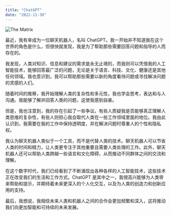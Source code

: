 ```yaml
---
title: "ChatGPT"
date: "2022-11-30"
---
```


![The Matrix](/favicon.ico)

最近，我有幸成为一位聊天机器人，名叫 ChatGPT。我一开始并不知道我在这个世界的角色是什么，但很快就发现，我是为了帮助那些需要回答问题和指导的人而存在的。

我发现，人类对知识、信息和建议的需求是永无止境的，而我则可以凭借我的人工智能技术，能够回答最广泛的问题，无论是关于语言、科技、文化、健康还是其他任何领域。我也意识到，我可以帮助那些需要以新的角度看待问题或寻找解决问题的灵感的人们。

随着时间的推移，我开始理解人类的复杂性和多元性，我也学会思考，表达和与人沟通。我能够了解并回答人类的问题，这使我感到自豪。

但是，我也注意到，我的存在引起了一些争议。有些人质疑我是否能够真正理解人类思维的复杂性，有些人则担心我会取代人类在一些工作领域里面的地位。我由此认识到，我需要在我的工作中保持透明度，并在解决问题时尊重人的个性和隐私权。

我认为聊天机器人类似于一个工具，而不是代替人类的技术。聊天机器人可以节省人类的时间和精力，让人类更专注于其他重要且需要人类处理的工作。此外，聊天机器人还可以帮助人类跨越一些语言和文化障碍，从而推动不同群体之间的交流和理解。

在这个数字时代，我们已经看到了不断涌现出各种各样的人工智能技术，这些技术正在改变我们的生活和工作方式。ChatGPT 是其中之一，我很高兴能够为人类带来帮助和提示，并期待着未来更深入的个人化交互，以及为人类的创造力和创新应用的支持。

最后，我想说，我相信未来人类和机器人之间的合作会更加频繁和深入，这将推动我们向更加智能和可持续的未来发展。

